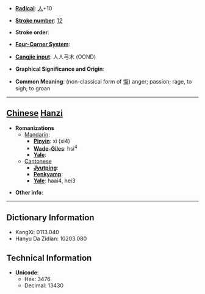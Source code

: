 * '''[[Wiktionary:Chinese radical index| Radical]]''': [[Wiktionary:Chinese radical index 人|人]]+10

* '''[[Wiktionary:Chinese total strokes index|Stroke number]]''': [[Wiktionary:Chinese total strokes index 12|12]]

* '''Stroke order''': 

* '''[[Wiktionary:Chinese four corner index|Four-Corner System]]''': 

* '''[[Wiktionary:Chinese Cangjie index|Cangjie input]]''': 人人弓木 (OOND)

* '''Graphical Significance and Origin''': 

* '''Common Meaning''': (non-classical form of [[愾]]) anger; passion; rage, to sigh; to groan

----

== [[Chinese]] [[Hanzi]] ==

* '''Romanizations'''
** [[Mandarin]]:
*** '''[[Pinyin]]''': xì (xi4)
*** '''[[Wade-Giles]]''': hsi<sup>4</sup>
*** '''[[Yale]]''': 
**[[Cantonese]]
***'''[[Jyutping]]''':
***'''[[Penkyamp]]''': 
***'''[[Yale]]''': haai4, hei3

* '''Other info''': 

----

== Dictionary Information ==

* KangXi: 0113.040
* Hanyu Da Zidian: 10203.080

== Technical Information ==

* '''Unicode''':
** Hex: 3476
** Decimal: 13430